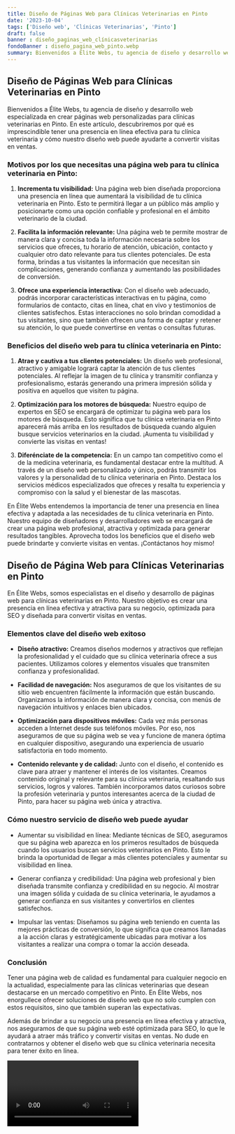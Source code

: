 ```yaml
---
title: Diseño de Páginas Web para Clínicas Veterinarias en Pinto
date: '2023-10-04'
tags: ['Diseño web', 'Clínicas Veterinarias', 'Pinto']
draft: false
banner : diseño_paginas_web_clínicasveterinarias
fondoBanner : diseño_pagina_web_pinto.webp
summary: Bienvenidos a Élite Webs, tu agencia de diseño y desarrollo web especializada en crear páginas web personalizadas para clínicas veterinarias en Pinto. En este artículo, descubriremos por qué es imprescindible tener una presencia en línea efectiva para tu clínica veterinaria y cómo nuestro diseño web puede ayudarte a convertir visitas en ventas.
---
```


## **Diseño de Páginas Web para Clínicas Veterinarias en Pinto**

Bienvenidos a Élite Webs, tu agencia de diseño y desarrollo web especializada en crear páginas web personalizadas para clínicas veterinarias en Pinto. En este artículo, descubriremos por qué es imprescindible tener una presencia en línea efectiva para tu clínica veterinaria y cómo nuestro diseño web puede ayudarte a convertir visitas en ventas.

### **Motivos por los que necesitas una página web para tu clínica veterinaria en Pinto:**

1. **Incrementa tu visibilidad:** Una página web bien diseñada proporciona una presencia en línea que aumentará la visibilidad de tu clínica veterinaria en Pinto. Esto te permitirá llegar a un público más amplio y posicionarte como una opción confiable y profesional en el ámbito veterinario de la ciudad.

2. **Facilita la información relevante:** Una página web te permite mostrar de manera clara y concisa toda la información necesaria sobre los servicios que ofreces, tu horario de atención, ubicación, contacto y cualquier otro dato relevante para tus clientes potenciales. De esta forma, brindas a tus visitantes la información que necesitan sin complicaciones, generando confianza y aumentando las posibilidades de conversión.

3. **Ofrece una experiencia interactiva:** Con el diseño web adecuado, podrás incorporar características interactivas en tu página, como formularios de contacto, citas en línea, chat en vivo y testimonios de clientes satisfechos. Estas interacciones no solo brindan comodidad a tus visitantes, sino que también ofrecen una forma de captar y retener su atención, lo que puede convertirse en ventas o consultas futuras.

### **Beneficios del diseño web para tu clínica veterinaria en Pinto:**

1. **Atrae y cautiva a tus clientes potenciales:** Un diseño web profesional, atractivo y amigable logrará captar la atención de tus clientes potenciales. Al reflejar la imagen de tu clínica y transmitir confianza y profesionalismo, estarás generando una primera impresión sólida y positiva en aquellos que visiten tu página.

2. **Optimización para los motores de búsqueda:** Nuestro equipo de expertos en SEO se encargará de optimizar tu página web para los motores de búsqueda. Esto significa que tu clínica veterinaria en Pinto aparecerá más arriba en los resultados de búsqueda cuando alguien busque servicios veterinarios en la ciudad. ¡Aumenta tu visibilidad y convierte las visitas en ventas!

3. **Diferénciate de la competencia:** En un campo tan competitivo como el de la medicina veterinaria, es fundamental destacar entre la multitud. A través de un diseño web personalizado y único, podrás transmitir los valores y la personalidad de tu clínica veterinaria en Pinto. Destaca los servicios médicos especializados que ofreces y resalta tu experiencia y compromiso con la salud y el bienestar de las mascotas.

En Élite Webs entendemos la importancia de tener una presencia en línea efectiva y adaptada a las necesidades de tu clínica veterinaria en Pinto. Nuestro equipo de diseñadores y desarrolladores web se encargará de crear una página web profesional, atractiva y optimizada para generar resultados tangibles. Aprovecha todos los beneficios que el diseño web puede brindarte y convierte visitas en ventas. ¡Contáctanos hoy mismo!

<GifSeo />

<Cta />

## Diseño de Página Web para Clínicas Veterinarias en Pinto

En Élite Webs, somos especialistas en el diseño y desarrollo de páginas web para clínicas veterinarias en Pinto. Nuestro objetivo es crear una presencia en línea efectiva y atractiva para su negocio, optimizada para SEO y diseñada para convertir visitas en ventas.

### Elementos clave del diseño web exitoso

- **Diseño atractivo:** Creamos diseños modernos y atractivos que reflejan la profesionalidad y el cuidado que su clínica veterinaria ofrece a sus pacientes. Utilizamos colores y elementos visuales que transmiten confianza y profesionalidad.

- **Facilidad de navegación:** Nos aseguramos de que los visitantes de su sitio web encuentren fácilmente la información que están buscando. Organizamos la información de manera clara y concisa, con menús de navegación intuitivos y enlaces bien ubicados.

- **Optimización para dispositivos móviles:** Cada vez más personas acceden a Internet desde sus teléfonos móviles. Por eso, nos aseguramos de que su página web se vea y funcione de manera óptima en cualquier dispositivo, asegurando una experiencia de usuario satisfactoria en todo momento.

- **Contenido relevante y de calidad:** Junto con el diseño, el contenido es clave para atraer y mantener el interés de los visitantes. Creamos contenido original y relevante para su clínica veterinaria, resaltando sus servicios, logros y valores. También incorporamos datos curiosos sobre la profesión veterinaria y puntos interesantes acerca de la ciudad de Pinto, para hacer su página web única y atractiva.

### Cómo nuestro servicio de diseño web puede ayudar

- Aumentar su visibilidad en línea: Mediante técnicas de SEO, aseguramos que su página web aparezca en los primeros resultados de búsqueda cuando los usuarios buscan servicios veterinarios en Pinto. Esto le brinda la oportunidad de llegar a más clientes potenciales y aumentar su visibilidad en línea.

- Generar confianza y credibilidad: Una página web profesional y bien diseñada transmite confianza y credibilidad en su negocio. Al mostrar una imagen sólida y cuidada de su clínica veterinaria, le ayudamos a generar confianza en sus visitantes y convertirlos en clientes satisfechos.

- Impulsar las ventas: Diseñamos su página web teniendo en cuenta las mejores prácticas de conversión, lo que significa que creamos llamadas a la acción claras y estratégicamente ubicadas para motivar a los visitantes a realizar una compra o tomar la acción deseada.

### Conclusión

Tener una página web de calidad es fundamental para cualquier negocio en la actualidad, especialmente para las clínicas veterinarias que desean destacarse en un mercado competitivo en Pinto. En Élite Webs, nos enorgullece ofrecer soluciones de diseño web que no solo cumplen con estos requisitos, sino que también superan las expectativas.

Además de brindar a su negocio una presencia en línea efectiva y atractiva, nos aseguramos de que su página web esté optimizada para SEO, lo que le ayudará a atraer más tráfico y convertir visitas en ventas. No dude en contratarnos y obtener el diseño web que su clínica veterinaria necesita para tener éxito en línea.

<Video />

<CtaBot job='Clínicas Veterinarias' city='Pinto'/>

<Gmaps query='Pinto+españa+maps' />